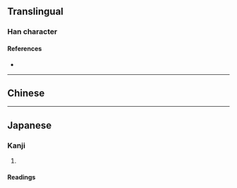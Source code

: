 {{character info/new}}
==Translingual==

===Han character===
{{Han char|rn=86|rad=火|as=04|sn=8|four=|canj=TF,XTF|ids=⿱廿火}}

====References====
* {{Han ref|kx=0667.220|dkj=18920|dj=1077.010|hdz=32191.060|uh=7097|ud=28823}}

----

==Chinese==
{{zh-see|光|v}}

----

==Japanese==

===Kanji===
{{ja-kanji|grade=|rs=火04}}

# {{defn|lang=ja|sort=火04}}

====Readings====
{{ja-readings
|goon=こう<くわう
|kanon=こう<くわう
|kun=ひか-る, ひかり, ひか-る
}}